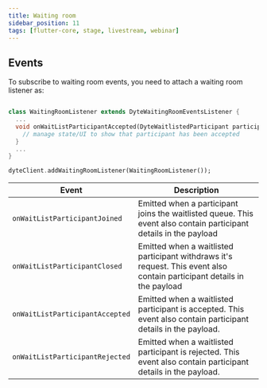 ```yaml
---
title: Waiting room
sidebar_position: 11
tags: [flutter-core, stage, livestream, webinar]
---
```


## Events

To subscribe to waiting room events, you need to attach a waiting room listener as:

```dart

class WaitingRoomListener extends DyteWaitingRoomEventsListener {
  ...
  void onWaitListParticipantAccepted(DyteWaitlistedParticipant participant){
    // manage state/UI to show that participant has been accepted
  }
  ...
}

dyteClient.addWaitingRoomListener(WaitingRoomListener());
```

| **Event**                       | **Description**                                                                                                          |
| ------------------------------- | ------------------------------------------------------------------------------------------------------------------------ |
| `onWaitListParticipantJoined`   | Emitted when a participant joins the waitlisted queue. This event also contain participant details in the payload        |
| `onWaitListParticipantClosed`   | Emitted when a waitlisted participant withdraws it's request. This event also contain participant details in the payload |
| `onWaitListParticipantAccepted` | Emitted when a waitlisted participant is accepted. This event also contain participant details in the payload.           |
| `onWaitListParticipantRejected` | Emitted when a waitlisted participant is rejected. This event also contain participant details in the payload.           |
